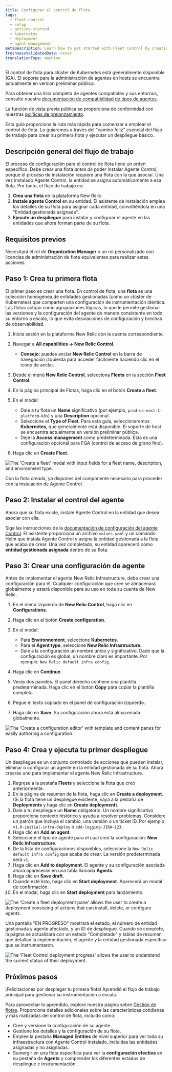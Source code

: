 ```yaml
---
title: Configurar el control de flota
tags:
  - fleet-control
  - setup
  - getting-started
  - kubernetes
  - deployment
  - agent-management
metaDescription: Learn how to get started with Fleet Control by creating your first fleet and running your first deployment.
freshnessValidatedDate: never
translationType: machine
---
```


<Callout title="característica Disponibilidad">
  El control de flota para clúster de Kubernetes está generalmente disponible (GA). El soporte para la administración de agentes en hosts se encuentra actualmente en versión preliminar pública.

  Para obtener una lista completa de agentes compatibles y sus entornos, consulte nuestra [documentación de compatibilidad de tipos de agentes](/docs/new-relic-control/agent-control/agent-types).

  La función de vista previa pública se proporciona de conformidad con nuestras [políticas de prelanzamiento](/docs/licenses/license-information/referenced-policies/new-relic-pre-release-policy).
</Callout>

Esta guía proporciona la ruta más rápida para comenzar a emplear el control de flota. Lo guiaremos a través del &quot;camino feliz&quot; esencial del flujo de trabajo para crear su primera flota y ejecutar un despliegue básico.

## Descripción general del flujo de trabajo

El proceso de configuración para el control de flota tiene un orden específico. Debe crear una flota *antes de* poder instalar Agente Control, porque el proceso de instalación requiere una flota con la que asociar. Una vez instalado Agente Control, la entidad se asigna automáticamente a esa flota. Por tanto, el flujo de trabajo es:

1. **Crea una flota** en la plataforma New Relic.
2. **Instale agente Control** en su entidad. El asistente de instalación emplea los detalles de su flota para asignar cada entidad, convirtiéndola en una &quot;Entidad gestionada asignada&quot;.
3. **Ejecute un despliegue** para instalar y configurar el agente en las entidades que ahora forman parte de su flota.

## Requisitos previos

Necesitará el rol de **Organization Manager** o un rol personalizado con licencias de administración de flota equivalentes para realizar estas acciones.

## Paso 1: Crea tu primera flota

El primer paso es crear una flota. En control de flota, una **flota** es una colección homogénea de entidades gestionadas (como un clúster de Kubernetes) que comparten una configuración de instrumentación idéntica. Las flotas actúan como agrupaciones lógicas, lo que le permite gestionar las versiones y la configuración del agente de manera consistente en todo su entorno a escala, lo que evita desviaciones de configuración y brechas de observabilidad.

1. Inicie sesión en la plataforma New Relic con la cuenta correspondiente.

2. Navegar a **All capabilities → New Relic Control**.
   * **Consejo:** puedes anclar **New Relic Control** en la barra de navegación izquierda para acceder fácilmente haciendo clic en el ícono de anclar.

3. Desde el menú **New Relic Control**, selecciona **Fleets** en la sección **Fleet Control**.

4. En la página principal de Flotas, haga clic en el botón **Create a fleet**.

5. En el modal:

   * Dale a tu flota un **Name** significativo (por ejemplo, `prod-us-east-1-platform-k8s`) y una **Description** opcional.
   * Seleccione el **Type of Fleet**. Para esta guía, seleccionaremos **Kubernetes**, que generalmente está disponible. El soporte de host se encuentra actualmente en versión preliminar pública.
   * Deje la **Access management** como predeterminada. Esta es una configuración opcional para FGA (control de acceso de grano fino).

6. Haga clic en **Create Fleet**.

<img title="Create a fleet modal" alt="The 'Create a fleet' modal with input fields for a fleet name, description, and environment type." src="/images/fleet-control-creation-modal.webp" />

Con la flota creada, ya dispones del componente necesario para proceder con la instalación de Agente Control.

## Paso 2: Instalar el control del agente

Ahora que su flota existe, instale Agente Control en la entidad que desea asociar con ella.

Siga las instrucciones de la [documentación de configuración del agente Control](/docs/new-relic-control/agent-control/setup). El asistente proporciona un archivo `values.yaml` y un comando Helm que instala Agente Control y asigna la entidad gestionada a la flota que acaba de crear. Una vez completado, su entidad aparecerá como **entidad gestionada asignada** dentro de su flota.

## Paso 3: Crear una configuración de agente

Antes de implementar el agente New Relic Infrastructure, debe crear una configuración para él. Cualquier configuración que cree se almacenará globalmente y estará disponible para su uso en toda su cuenta de New Relic.

1. En el menú izquierdo de **New Relic Control**, haga clic en **Configurations**.

2. Haga clic en el botón **Create configuration**.

3. En el modal:

   * Para **Environnement**, seleccione **Kubernetes**.
   * Para el **Agent type**, seleccione **New Relic Infrastructure**.
   * Dale a la configuración un nombre único y significativo. Dado que la configuración es global, un nombre claro es importante. Por ejemplo: `New Relic default infra config`.

4. Haga clic en **Continue**.

5. Verás dos paneles. El panel derecho contiene una plantilla predeterminada. Haga clic en el botón **Copy** para copiar la plantilla completa.

6. Pegue el texto copiado en el panel de configuración izquierdo.

7. Haga clic en **Save**. Su configuración ahora está almacenada globalmente.

<img title="Create a fleet configuration editor" alt="The 'Create a configuration editor' with template and content panes for easily authoring a configuration." src="/images/fleet-control-config-editor.webp" />

## Paso 4: Crea y ejecuta tu primer despliegue

Un despliegue es un conjunto controlado de acciones que pueden instalar, eliminar o configurar un agente en la entidad gestionada de su flota. Ahora crearás uno para implementar el agente New Relic Infrastructure.

1. Regrese a la pestaña **Fleets** y seleccione la flota que creó anteriormente.
2. En la página de resumen de la flota, haga clic en **Create a deployment**. (Si la flota tiene un despliegue existente, vaya a la pestaña de **Deployments** y haga clic en **Create deployment**).
3. Dale a tu despliegue un **Name** obligatorio. Un nombre significativo proporciona contexto histórico y ayuda a resolver problemas. Considere un patrón que incluya el cambio, una versión o un ticket ID. Por ejemplo: `v1.0-initial-infra-deploy` o `add-logging-JIRA-123`.
4. Haga clic en **Add an agent**.
5. Seleccione el tipo de agente para el cual creó la configuración: **New Relic Infrastructure**.
6. De la lista de configuraciones disponibles, seleccione la `New Relic default infra config` que acaba de crear. La versión predeterminada será `v1`.
7. Haga clic en **Add to deployment**. El agente y su configuración asociada ahora aparecerán en una tabla llamada **Agents**.
8. Haga clic en **Save draft**.
9. Cuando esté listo, haga clic en **Start deployment**. Aparecerá un modal de confirmación.
10. En el modal, haga clic en **Start deployment** para lanzamiento.

<img title="Create a fleet deployment pane" alt="The 'Create a fleet deployment pane' allows the user to create a deployment consisting of actions that can install, delete, or configure agents." src="/images/fleet-control-deployment-pane-gke.webp" />

Una pantalla &quot;EN PROGRESO&quot; mostrará el estado, el número de entidad gestionada y agente afectado, y un ID de despliegue. Cuando se complete, la página se actualizará con un estado &quot;Completado&quot; y tablas de resumen que detallan la implementación, el agente y la entidad gestionada específica que se instrumentaron.

<img title="Fleet Control deployment progress" alt="The 'Fleet Control deployment progress' allows the user to understand the current status of their deployment." src="/images/fleet-control-deployment-progress.webp" />

## Próximos pasos

¡Felicitaciones por desplegar tu primera flota! Aprendió el flujo de trabajo principal para gestionar su instrumentación a escala.

Para aprovechar lo aprendido, explore nuestra página sobre [Gestión de flotas](/docs/new-relic-control/fleet-control/manage-fleets). Proporciona detalles adicionales sobre las características cotidianas y más matizadas del control de flota, incluido cómo:

* Cree y versione la configuración de su agente.
* Gestione los detalles y la configuración de su flota.
* Emplee la pestaña **Managed Entities** de nivel superior para ver toda su infraestructura con Agente Control instalado, incluidas las entidades asignadas y no asignadas.
* Sumergir en una flota específica para ver la **configuración efectiva** en su pestaña de **Agents** y comprender los diferentes estados de despliegue e instrumentación.